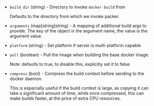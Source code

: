 <!-- Code generated from the comments of the DockerfileBootstrapConfig struct in builder/docker/dockerfile_config.go; DO NOT EDIT MANUALLY -->

- `build_dir` (string) - Directory to invoke `docker build` from
  
  Defaults to the directory from which we invoke packer.

- `arguments` (map[string]string) - A mapping of additional build args to provide. The key of
  the object is the argument name, the value is the argument value.

- `platform` (string) - Set platform if server is multi-platform capable

- `pull` (boolean) - Pull the image when building the base docker image.
  
  Note: defaults to true, to disable this, explicitly set it to false.

- `compress` (bool) - Compress the build context before sending to the docker daemon.
  
  This is especially useful if the build context is large, as copying it
  can take a significant amount of time, while once compressed, this
  can make builds faster, at the price of extra CPU resources.

<!-- End of code generated from the comments of the DockerfileBootstrapConfig struct in builder/docker/dockerfile_config.go; -->
